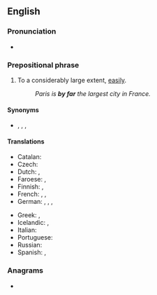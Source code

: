 ==English==

===Pronunciation===
* {{audio|en-au-by far.ogg|Audio (AU)|lang=en}}

===Prepositional phrase===
{{en-prep phrase}}

# {{lb|en|idiomatic}} To a considerably large extent, [[easily]].
#: ''Paris is '''by far''' the largest city in France.''

====Synonyms====
* {{l|en|by a long chalk}}, {{l|en|by a long shot}}, {{l|en|by a wide margin}}, {{l|en|far and away}}

====Translations====
{{trans-top|to a large extent}}
* Catalan: {{t|ca|de molt}}
* Czech: {{t|cs|zdaleka}}
* Dutch: {{t+|nl|verreweg}}, {{t+|nl|lang}} {{qualifier|with negation}}
* Faroese: {{t|fo|nógv}}, {{t|fo|so nógv}}
* Finnish: {{t+|fi|ylivoimaisesti}}, {{t+|fi|selvästi}}
* French: {{t+|fr|de loin}}, {{t+|fr|loin s’en faut}}, {{t+|fr|tant s'en faut}}
* German: {{t+|de|mit Abstand}}, {{t|de|bei weitem}}, {{t|de|bei Weitem}}, {{t+|de|weitaus}}
{{trans-mid}}
* Greek: {{t|el|κατά πολύ}}, {{t+|el|μακράν|sc=Grek}}
* Icelandic: {{t|is|lang-}}, {{t|is|langsamlega}}
* Italian: {{t|it|di gran lunga}}
* Portuguese: {{t|pt|de longe}}
* Russian: {{t+|ru|несомне́нно}}
* Spanish: {{t|es|de lejos}}, {{t|es|con creces}}
{{trans-bottom}}

===Anagrams===
* {{anagrams|en|a=abfry|Fabry|barfy|farby}}